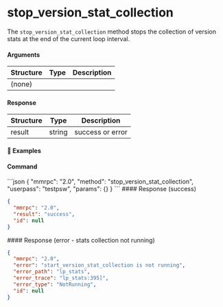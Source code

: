 
# stop\_version\_stat\_collection

The `stop_version_stat_collection` method stops the collection of version stats at the end of the current loop interval.

#### Arguments

| Structure | Type | Description |
| --------- | ---- | ----------- |
| (none)    |      |             |

#### Response

| Structure | Type   | Description      |
| --------- | ------ | ---------------- |
| result    | string | success or error |

#### 📌 Examples

#### Command

<CodeGroup title="" tag="POST" label="stop_version_stat_collection" mm2MethodDecorate="true">
  ```json
  {
    "mmrpc": "2.0",
    "method": "stop_version_stat_collection",
    "userpass": "testpsw",
    "params": {}
  }
  ```
</CodeGroup>

<CollapsibleSection expandedText="Hide Response" collapsedText="Show Response">
  #### Response (success)

  ```json
  {
    "mmrpc": "2.0",
    "result": "success",
    "id": null
  }
  ```
</CollapsibleSection>

<CollapsibleSection expandedText="Hide Response" collapsedText="Show Response">
  #### Response (error - stats collection not running)

  ```json
  {
    "mmrpc": "2.0",
    "error": "start_version_stat_collection is not running",
    "error_path": "lp_stats",
    "error_trace": "lp_stats:395]",
    "error_type": "NotRunning",
    "id": null
  }
  ```
</CollapsibleSection>
